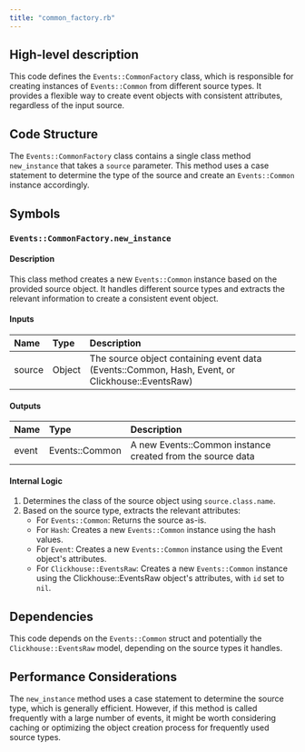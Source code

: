 ```yaml
---
title: "common_factory.rb"
---
```


## High-level description
This code defines the `Events::CommonFactory` class, which is responsible for creating instances of `Events::Common` from different source types. It provides a flexible way to create event objects with consistent attributes, regardless of the input source.

## Code Structure
The `Events::CommonFactory` class contains a single class method `new_instance` that takes a `source` parameter. This method uses a case statement to determine the type of the source and create an `Events::Common` instance accordingly.

## Symbols

### `Events::CommonFactory.new_instance`
#### Description
This class method creates a new `Events::Common` instance based on the provided source object. It handles different source types and extracts the relevant information to create a consistent event object.

#### Inputs
| Name | Type | Description |
|:-----|:-----|:------------|
| source | Object | The source object containing event data (Events::Common, Hash, Event, or Clickhouse::EventsRaw) |

#### Outputs
| Name | Type | Description |
|:-----|:-----|:------------|
| event | Events::Common | A new Events::Common instance created from the source data |

#### Internal Logic
1. Determines the class of the source object using `source.class.name`.
2. Based on the source type, extracts the relevant attributes:
   - For `Events::Common`: Returns the source as-is.
   - For `Hash`: Creates a new `Events::Common` instance using the hash values.
   - For `Event`: Creates a new `Events::Common` instance using the Event object's attributes.
   - For `Clickhouse::EventsRaw`: Creates a new `Events::Common` instance using the Clickhouse::EventsRaw object's attributes, with `id` set to `nil`.

## Dependencies
This code depends on the `Events::Common` struct and potentially the `Clickhouse::EventsRaw` model, depending on the source types it handles.

## Performance Considerations
The `new_instance` method uses a case statement to determine the source type, which is generally efficient. However, if this method is called frequently with a large number of events, it might be worth considering caching or optimizing the object creation process for frequently used source types.